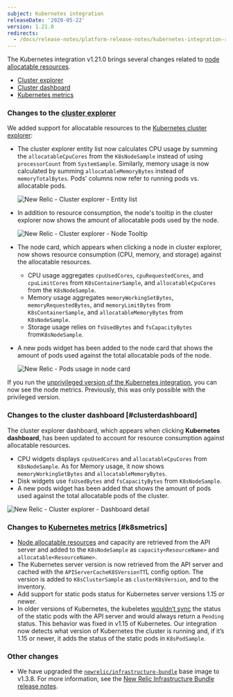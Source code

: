 ```yaml
---
subject: Kubernetes integration
releaseDate: '2020-05-22'
version: 1.21.0
redirects:
  - /docs/release-notes/platform-release-notes/kubernetes-integration-release-notes/new-relic-integration-kubernetes-1210
---
```






The Kubernetes integration v1.21.0 brings several changes related to [node allocatable resources](https://kubernetes.io/docs/tasks/administer-cluster/reserve-compute-resources/#node-allocatable).

* [Cluster explorer](#clusterexplorer)
* [Cluster dashboard](#clusterdashboard)
* [Kubernetes metrics](#k8smetrics)

### Changes to the [cluster explorer](/docs/integrations/kubernetes-integration/understand-use-data/kubernetes-cluster-explorer)

We added support for allocatable resources to the [Kubernetes cluster explorer](/docs/integrations/kubernetes-integration/cluster-explorer/kubernetes-cluster-explorer):

* The cluster explorer entity list now calculates CPU usage by summing the `allocatableCpuCores` from the `K8sNodeSample` instead of using `processorCount` from `SystemSample`. Similarly, memory usage is now calculated by summing `allocatableMemoryBytes` instead of `memoryTotalBytes`. Pods' columns now refer to running pods vs. allocatable pods.

  <img
    title="New Relic - Cluster explorer - Entity list"
    alt="New Relic - Cluster explorer - Entity list"
    src={nr1ClusterExplorerEntityList}
  />
* In addition to resource consumption, the node's tooltip in the cluster explorer now shows the amount of allocatable pods used by the node.

  <img
    title="New Relic - Cluster explorer - Node Tooltip"
    alt="New Relic - Cluster explorer - Node Tooltip"
    src={nr1ClusterExplorerNodeTooltip}
  />
* The node card, which appears when clicking a node in cluster explorer, now shows resource consumption (CPU, memory, and storage) against the allocatable resources.
  * CPU usage aggregates `cpuUsedCores`, `cpuRequestedCores`, and `cpuLimitCores` from `K8sContainerSample`, and `allocatableCpuCores` from the `K8sNodeSample`.
  * Memory usage aggregates `memoryWorkingSetBytes`, `memoryRequestedBytes`, and `memoryLimitBytes` from `K8sContainerSample`, and `allocatableMemoryBytes` from `K8sNodeSample`.
  * Storage usage relies on `fsUsedBytes` and `fsCapacityBytes` from`K8sNodeSample`.
* A new pods widget has been added to the node card that shows the amount of pods used against the total allocatable pods of the node.

  <img
    title="New Relic - Pods usage in node card"
    alt="New Relic - Pods usage in node card"
    src={nodeCardPodsWidget0}
  />

If you run the [unprivileged version of the Kubernetes integration](/docs/integrations/kubernetes-integration/installation/kubernetes-installation-configuration#unprivileged), you can now see the node metrics. Previously, this was only possible with the privileged version.

### Changes to the cluster dashboard [#clusterdashboard]

The cluster explorer dashboard, which appears when clicking **Kubernetes dashboard**, has been updated to account for resource consumption against allocatable resources.

* CPU widgets displays `cpuUsedCores` and `allocatableCpuCores` from `K8sNodeSample`. As for Memory usage, it now shows `memoryWorkingSetBytes` and `allocatableMemoryBytes`.
* Disk widgets use `fsUsedBytes` and `fsCapacityBytes` from `K8sNodeSample`.
* A new pods widget has been added that shows the amount of pods used against the total allocatable pods of the cluster.

<img
  title="New Relic - Cluster explorer - Dashboard detail"
  alt="New Relic - Cluster explorer - Dashboard detail"
  src={k8SClusterDashboardDetails}
/>

### Changes to [Kubernetes metrics](/docs/integrations/kubernetes-integration/understand-use-data/understand-use-data) [#k8smetrics]

* [Node allocatable resources](https://kubernetes.io/docs/tasks/administer-cluster/reserve-compute-resources/#node-allocatable) and capacity are retrieved from the API server and added to the `K8sNodeSample` as `capacity<ResourceName>` and `allocatable<ResourceName>`.
* The Kubernetes server version is now retrieved from the API server and cached with the `APIServerCacheK8SVersionTT`L config option. The version is added to `K8sClusterSample` as `clusterK8sVersion`, and to the inventory.
* Add support for static pods status for Kubernetes server versions 1.15 or newer.
* In older versions of Kubernetes, the kubeletes [wouldn’t sync](https://github.com/kubernetes/kubernetes/pull/77661) the status of the static pods with the API server and would always return a `Pending` status. This behavior was fixed in v1.15 of Kubernetes. Our integration now detects what version of Kubernetes the cluster is running and, if it’s 1.15 or newer, it adds the status of the static pods in `K8sPodSample`.

### Other changes

* We have upgraded the [`newrelic/infrastructure-bundle`](https://github.com/newrelic/infrastructure-bundle) base image to v1.3.8. For more information, see the [New Relic Infrastructure Bundle release notes](https://github.com/newrelic/infrastructure-bundle/releases/tag/1.3.8).

